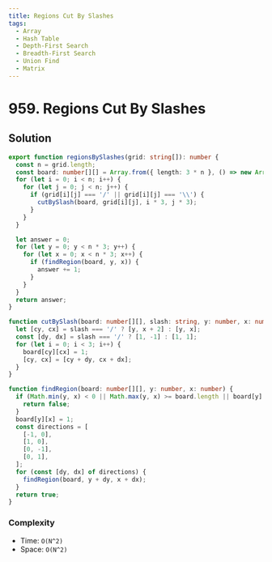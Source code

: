 ```yaml
---
title: Regions Cut By Slashes
tags:
  - Array
  - Hash Table
  - Depth-First Search
  - Breadth-First Search
  - Union Find
  - Matrix
---
```


# 959. Regions Cut By Slashes

<Badges>
  <LevelBadge level="medium" />
  <TopicBadge name="Array" slug="array" />
  <TopicBadge name="Hash Table" slug="hash-table" />
  <TopicBadge name="Depth-First Search" slug="depth-first-search" />
  <TopicBadge name="Breadth-First Search" slug="breadth-first-search" />
  <TopicBadge name="Union Find" slug="union-find" />
  <TopicBadge name="Matrix" slug="matrix" />
</Badges>

## Solution

```typescript filename="solution.ts" copy
export function regionsBySlashes(grid: string[]): number {
  const n = grid.length;
  const board: number[][] = Array.from({ length: 3 * n }, () => new Array(3 * n).fill(0));
  for (let i = 0; i < n; i++) {
    for (let j = 0; j < n; j++) {
      if (grid[i][j] === '/' || grid[i][j] === '\\') {
        cutBySlash(board, grid[i][j], i * 3, j * 3);
      }
    }
  }

  let answer = 0;
  for (let y = 0; y < n * 3; y++) {
    for (let x = 0; x < n * 3; x++) {
      if (findRegion(board, y, x)) {
        answer += 1;
      }
    }
  }
  return answer;
}

function cutBySlash(board: number[][], slash: string, y: number, x: number) {
  let [cy, cx] = slash === '/' ? [y, x + 2] : [y, x];
  const [dy, dx] = slash === '/' ? [1, -1] : [1, 1];
  for (let i = 0; i < 3; i++) {
    board[cy][cx] = 1;
    [cy, cx] = [cy + dy, cx + dx];
  }
}

function findRegion(board: number[][], y: number, x: number) {
  if (Math.min(y, x) < 0 || Math.max(y, x) >= board.length || board[y][x] === 1) {
    return false;
  }
  board[y][x] = 1;
  const directions = [
    [-1, 0],
    [1, 0],
    [0, -1],
    [0, 1],
  ];
  for (const [dy, dx] of directions) {
    findRegion(board, y + dy, x + dx);
  }
  return true;
}
```

### Complexity

- Time: `O(N^2)`
- Space: `O(N^2)`

<ProblemLink
  codingSite="leetcode"
  href="https://leetcode.com/problems/regions-cut-by-slashes"
  title="Regions Cut By Slashes"
/>
